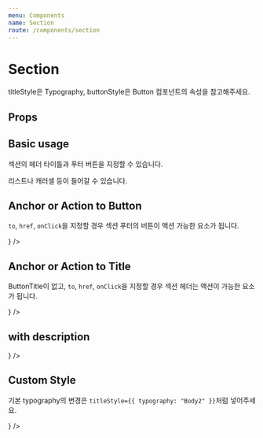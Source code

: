 ```yaml
---
menu: Components
name: Section
route: /components/section
---
```




# Section

titleStyle은 Typography, buttonStyle은 Button 컴포넌트의 속성을 참고해주세요.

## Props

<PropsTable of={Section} />

## Basic usage

섹션의 헤더 타이틀과 푸터 버튼을 지정할 수 있습니다.

<Playground>
  <Section title="가장 완강률이 높은 클래스" buttonTitle="클래스 전체보기">
    리스트나 캐러셀 등이 들어갈 수 있습니다.
  </Section>
</Playground>

## Anchor or Action to Button

`to`, `href`, `onClick`을 지정할 경우 섹션 푸터의 버튼이 액션 가능한 요소가 됩니다.

<Playground>
  <Section title="가장 완강률이 높은 클래스" buttonTitle="클래스 전체보기" to="/">
    <GridList
      items={[
        {
          id: 1,
          title: '리스트 아이템 1',
          image: imageSrc,
          to: '/',
        },
        {
          id: 2,
          title: '리스트 아이템 2',
          image: imageSrc,
          to: '/',
        },
      ]}
      smColumn={2}
      renderItem={item => <Card title={item.title} coverImage={item.image} to={item.to} />}
    />
  </Section>
</Playground>

## Anchor or Action to Title

ButtonTitle이 없고, `to`, `href`, `onClick`을 지정할 경우 섹션 헤더는 액션이 가능한 요소가 됩니다.

<Playground>
  <Section title="가장 완강률이 높은 클래스" to="/">
    <GridList
      items={[
        {
          id: 1,
          title: '리스트 아이템 1',
          image: imageSrc,
          to: '/',
        },
        {
          id: 2,
          title: '리스트 아이템 2',
          image: imageSrc,
          to: '/',
        },
      ]}
      smColumn={2}
      renderItem={item => <Card title={item.title} coverImage={item.image} to={item.to} />}
    />
  </Section>
</Playground>

## with description

<Playground>
  <Section
    title="가장 완강률이 높은 클래스"
    description="알림신청 하신 분들에게는 할인 및 이벤트 소식과 제작 과정을 전해드려요."
    buttonTitle="클래스 전체보기"
  >
    <GridList
      items={[
        {
          id: 1,
          title: '리스트 아이템 1',
          image: imageSrc,
        },
        {
          id: 2,
          title: '리스트 아이템 2',
          image: imageSrc,
        },
      ]}
      smColumn={2}
      renderItem={item => <Card title={item.title} coverImage={item.image} />}
    />
  </Section>
</Playground>

## Custom Style

기본 typography의 변경은 `titleStyle={{ typography: "Body2" }}`처럼 넣어주세요.

<Playground>
  <Section
    title="가장 완강률이 높은 클래스"
    titleStyle={{
      typography: 'Body2',
      color: 'orange',
      sm: 'Caption1',
    }}
    buttonTitle="클래스 전체보기"
    buttonStyle={{
      color: 'white',
      backgroundColor: 'black',
    }}
  >
    <GridList
      items={[
        {
          id: 1,
          title: '리스트 아이템 1',
          image: imageSrc,
        },
        {
          id: 2,
          title: '리스트 아이템 2',
          image: imageSrc,
        },
      ]}
      smColumn={2}
      renderItem={item => <Card title={item.title} coverImage={item.image} />}
    />
  </Section>
</Playground>
